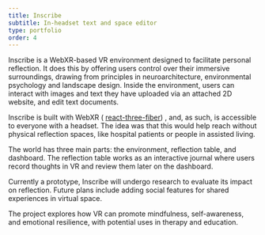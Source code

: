 ```yaml
---
title: Inscribe
subtitle: In-headset text and space editor
type: portfolio
order: 4
---
```


  <SingleImage
    slug="inscribe"
    url="final-3d-interface.jpg"
    caption="Screenshots of the final 2D and VR interfaces."
    align="Full"
     />


Inscribe is a WebXR-based VR environment designed to facilitate personal reflection.  It does this by offering users control over their immersive surroundings, drawing from principles in neuroarchitecture, environmental psychology and landscape design. Inside the environment, users can interact with images and text they have uploaded via an attached 2D website, and edit text documents.


  <SingleImage
    slug="inscribe"
    url="early-rough.png"
    caption="Early conceptual sketch of the overarching design."
    align="Right"
     />
Inscribe is built with WebXR ( [react-three-fiber](https://r3f.docs.pmnd.rs/)) , and, as such, is accessible to everyone with a headset. The idea was that this would help reach without physical reflection spaces, like hospital patients or people in assisted living.

The world has three main parts: the environment, reflection table, and dashboard. The reflection table works as an interactive journal where users record thoughts in VR and review them later on the dashboard.



<Album>
  <SingleImage
    slug="inscribe"
    url="2D-files.jpg"
    caption="Screenshot of the 2D interface."
     />

  <SingleImage
    slug="inscribe"
    url="room2.jpg"
    caption="Rendered model of the writing space.."
     />
  <SingleImage
    slug="inscribe"
    url="window.jpg"
    caption="Architectural detail view of the writing space.."
     />
  <SingleImage
    slug="inscribe"
    url="early-controller.png"
    caption="Control interface for the wall moving."
     />
  <SingleImage
    slug="inscribe"
    url="interface-demo-2.png"
    caption="Concept design of the browse interface."
     />
</Album>

Currently a prototype, Inscribe will undergo research to evaluate its impact on reflection. Future plans include adding social features for shared experiences in virtual space.

The project explores how VR can promote mindfulness, self-awareness, and emotional resilience, with potential uses in therapy and education.

